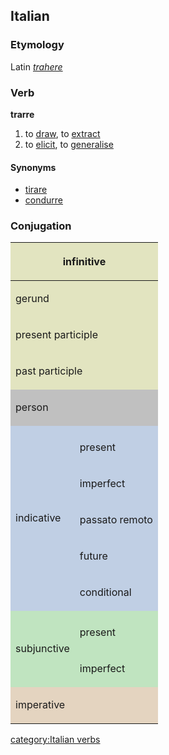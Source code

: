 ==Italian==
===Etymology===
Latin ''[[trahere]]''
===Verb===
'''trarre'''

# to [[draw]], to [[extract]]
# to [[elicit]], to [[generalise]]

====Synonyms====
*[[tirare]]
*[[condurre]]

===Conjugation===

<center>
{| style="background:#F0F0F0"

|-
! colspan="3" style="background:#e2e4c0" | infinitive
| colspan="5" | trarre

|-
! colspan="3" style="background:#e2e4c0" | gerund
| colspan="5" | traendo

|-
! colspan="3" style="background:#e2e4c0" | present participle
| colspan="5" | [[traente]]

|-
! colspan="3" style="background:#e2e4c0" | past participle
| colspan="5" | [[tratto]]

|-
! colspan="2" rowspan="2" style="background:#C0C0C0" | person
! colspan="3" style="background:#C0C0C0" | singular
! colspan="3" style="background:#C0C0C0" | plural

|-
! style="background:#C0C0C0;width:12.5%" | first
! style="background:#C0C0C0;width:12.5%" | second
! style="background:#C0C0C0;width:12.5%" | third
! style="background:#C0C0C0;width:12.5%" | first
! style="background:#C0C0C0;width:12.5%" | second
! style="background:#C0C0C0;width:12.5%" | third

|-
! rowspan="6" style="background:#c0cfe4" | indicative

! style="background:#c0cfe4" colspan="1" | 
! style="background:#c0cfe4" | io
! style="background:#c0cfe4" | tu
! style="background:#c0cfe4" | lui/lei
! style="background:#c0cfe4" | noi
! style="background:#c0cfe4" | voi
! style="background:#c0cfe4" | loro

|-
! style="height:3em;background:#c0cfe4" | present
| traggo
| trai
| trae
| traiamo
| traete
| traggono

|-
! style="height:3em;background:#c0cfe4" | imperfect
| traevo
| traevi
| traeva
| traevamo
| traevate
| traevano

|-
! style="height:3em;background:#c0cfe4" | passato remoto
| trassi
| traesti
| trasse
| traemmo
| traeste
| trassero

|-
! style="height:3em;background:#c0cfe4" | future
| trarrò
| trarrai
| trarrà
| trarremo
| trarrete
| trarranno

|-
! style="height:3em;background:#c0cfe4" | conditional
| trarrei
| trarresti
| trarrebbe
| trarremmo
| trarreste
| trarrebbero

|-
! rowspan="3" style="background:#c0e4c0" | subjunctive
! style="background:#c0e4c0" | 
! style="background:#c0e4c0" | che io
! style="background:#c0e4c0" | che tu
! style="background:#c0e4c0" | che lui/che lei
! style="background:#c0e4c0" | che noi
! style="background:#c0e4c0" | che voi
! style="background:#c0e4c0" | che loro

|-
! style="height:3em;background:#c0e4c0" | present
| tragga
| tragga
| tragga
| traiamo
| traiate
| traggano

|-
! style="height:3em;background:#c0e4c0" rowspan="1" | imperfect
| traessi
| traessi
| traesse
| traessimo
| traeste
| traessero

|-
! colspan="2" rowspan="2" style="height:3em;background:#e4d4c0" | imperative
! style="background:#e4d4c0" | -
! style="background:#e4d4c0" | tu
! style="background:#e4d4c0" | lui/lei
! style="background:#e4d4c0" | noi
! style="background:#e4d4c0" | voi
! style="background:#e4d4c0" | loro

|-
|
| trai
| tragga
| traiamo
| traete
| traggano

|}
</center>
[[category:Italian verbs]]